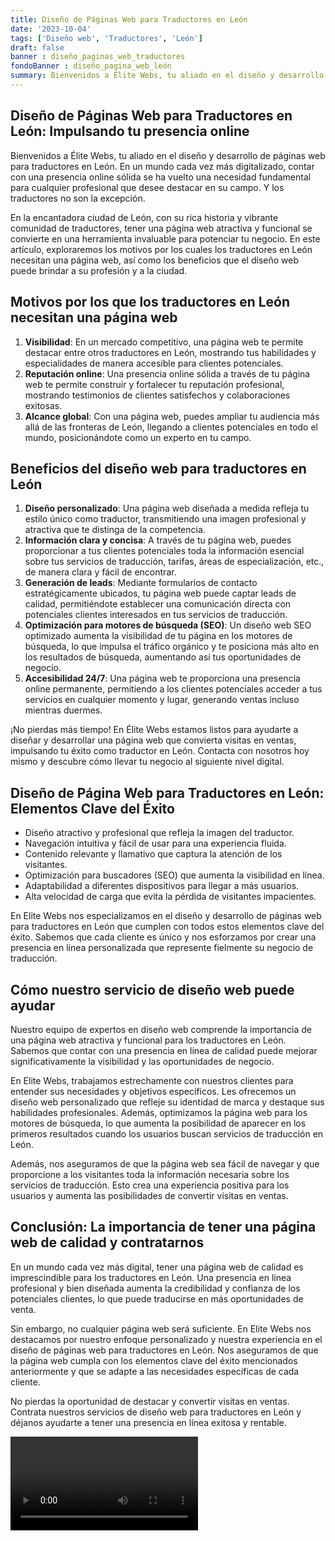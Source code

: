 ```yaml
---
title: Diseño de Páginas Web para Traductores en León
date: '2023-10-04'
tags: ['Diseño web', 'Traductores', 'León']
draft: false
banner : diseño_paginas_web_traductores
fondoBanner : diseño_pagina_web_león
summary: Bienvenidos a Élite Webs, tu aliado en el diseño y desarrollo de páginas web para traductores en León. En un mundo cada vez más digitalizado, contar con una presencia online sólida se ha vuelto una necesidad fundamental para cualquier profesional que desee destacar en su campo. Y los traductores no son la excepción.
---
```


## Diseño de Páginas Web para Traductores en León: Impulsando tu presencia online

Bienvenidos a Élite Webs, tu aliado en el diseño y desarrollo de páginas web para traductores en León. En un mundo cada vez más digitalizado, contar con una presencia online sólida se ha vuelto una necesidad fundamental para cualquier profesional que desee destacar en su campo. Y los traductores no son la excepción.

En la encantadora ciudad de León, con su rica historia y vibrante comunidad de traductores, tener una página web atractiva y funcional se convierte en una herramienta invaluable para potenciar tu negocio. En este artículo, exploraremos los motivos por los cuales los traductores en León necesitan una página web, así como los beneficios que el diseño web puede brindar a su profesión y a la ciudad.

## Motivos por los que los traductores en León necesitan una página web

1. **Visibilidad**: En un mercado competitivo, una página web te permite destacar entre otros traductores en León, mostrando tus habilidades y especialidades de manera accesible para clientes potenciales.
2. **Reputación online**: Una presencia online sólida a través de tu página web te permite construir y fortalecer tu reputación profesional, mostrando testimonios de clientes satisfechos y colaboraciones exitosas.
3. **Alcance global**: Con una página web, puedes ampliar tu audiencia más allá de las fronteras de León, llegando a clientes potenciales en todo el mundo, posicionándote como un experto en tu campo.

## Beneficios del diseño web para traductores en León

1. **Diseño personalizado**: Una página web diseñada a medida refleja tu estilo único como traductor, transmitiendo una imagen profesional y atractiva que te distinga de la competencia.
2. **Información clara y concisa**: A través de tu página web, puedes proporcionar a tus clientes potenciales toda la información esencial sobre tus servicios de traducción, tarifas, áreas de especialización, etc., de manera clara y fácil de encontrar.
3. **Generación de leads**: Mediante formularios de contacto estratégicamente ubicados, tu página web puede captar leads de calidad, permitiéndote establecer una comunicación directa con potenciales clientes interesados en tus servicios de traducción.
4. **Optimización para motores de búsqueda (SEO)**: Un diseño web SEO optimizado aumenta la visibilidad de tu página en los motores de búsqueda, lo que impulsa el tráfico orgánico y te posiciona más alto en los resultados de búsqueda, aumentando así tus oportunidades de negocio.
5. **Accesibilidad 24/7**: Una página web te proporciona una presencia online permanente, permitiendo a los clientes potenciales acceder a tus servicios en cualquier momento y lugar, generando ventas incluso mientras duermes.

¡No pierdas más tiempo! En Élite Webs estamos listos para ayudarte a diseñar y desarrollar una página web que convierta visitas en ventas, impulsando tu éxito como traductor en León. Contacta con nosotros hoy mismo y descubre cómo llevar tu negocio al siguiente nivel digital.

<GifSeo />

<Cta />

## Diseño de Página Web para Traductores en León: Elementos Clave del Éxito

- Diseño atractivo y profesional que refleja la imagen del traductor.
- Navegación intuitiva y fácil de usar para una experiencia fluida.
- Contenido relevante y llamativo que captura la atención de los visitantes.
- Optimización para buscadores (SEO) que aumenta la visibilidad en línea.
- Adaptabilidad a diferentes dispositivos para llegar a más usuarios.
- Alta velocidad de carga que evita la pérdida de visitantes impacientes.

En Elite Webs nos especializamos en el diseño y desarrollo de páginas web para traductores en León que cumplen con todos estos elementos clave del éxito. Sabemos que cada cliente es único y nos esforzamos por crear una presencia en línea personalizada que represente fielmente su negocio de traducción.

## Cómo nuestro servicio de diseño web puede ayudar

Nuestro equipo de expertos en diseño web comprende la importancia de una página web atractiva y funcional para los traductores en León. Sabemos que contar con una presencia en línea de calidad puede mejorar significativamente la visibilidad y las oportunidades de negocio.

En Elite Webs, trabajamos estrechamente con nuestros clientes para entender sus necesidades y objetivos específicos. Les ofrecemos un diseño web personalizado que refleje su identidad de marca y destaque sus habilidades profesionales. Además, optimizamos la página web para los motores de búsqueda, lo que aumenta la posibilidad de aparecer en los primeros resultados cuando los usuarios buscan servicios de traducción en León.

Además, nos aseguramos de que la página web sea fácil de navegar y que proporcione a los visitantes toda la información necesaria sobre los servicios de traducción. Esto crea una experiencia positiva para los usuarios y aumenta las posibilidades de convertir visitas en ventas.

## Conclusión: La importancia de tener una página web de calidad y contratarnos

En un mundo cada vez más digital, tener una página web de calidad es imprescindible para los traductores en León. Una presencia en línea profesional y bien diseñada aumenta la credibilidad y confianza de los potenciales clientes, lo que puede traducirse en más oportunidades de venta.

Sin embargo, no cualquier página web será suficiente. En Elite Webs nos destacamos por nuestro enfoque personalizado y nuestra experiencia en el diseño de páginas web para traductores en León. Nos aseguramos de que la página web cumpla con los elementos clave del éxito mencionados anteriormente y que se adapte a las necesidades específicas de cada cliente.

No pierdas la oportunidad de destacar y convertir visitas en ventas. Contrata nuestros servicios de diseño web para traductores en León y déjanos ayudarte a tener una presencia en línea exitosa y rentable.

<Video />

<CtaBot job='Traductores' city='León'/>

<Gmaps query='León+españa+maps' />